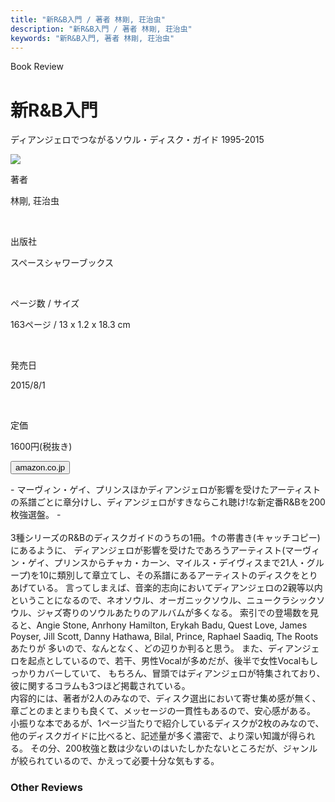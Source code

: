 ```yaml
---
title: "新R&B入門 / 著者 林剛, 荘治虫"
description: "新R&B入門 / 著者 林剛, 荘治虫"
keywords: "新R&B入門, 著者 林剛, 荘治虫"
---
```




<Row>
  <Column colMd={8} colLg={12} noGutterMdLeft="">
    <p className="largeP">Book Review</p>
    <h1 className="h1-no-bottom-margin">新R&B入門</h1>
    <p className="largeP">ディアンジェロでつながるソウル・ディスク・ガイド 1995-2015</p>
  </Column>
</Row>

<Row>
<Column colMd={3} colLg={4} noGutterMdLeft="">

  <img src="../../images/books/newrandbprimer.jpg" />

</Column>
<Column colMd={5} colLg={8} noGutterMdLeft="">
  <div>
    <p>著者</p>
    <p className="largeP">
      林剛, 荘治虫
    </p>
    <br/>
    <p>出版社</p>
    <p className="largeP">
      スペースシャワーブックス
    </p>
    <br/>
    <p>ページ数 / サイズ</p>
    <p className="largeP">
      163ページ / 13 x 1.2 x 18.3 cm 
    </p>
    <br/>
    <p>発売日</p>
    <p className="largeP">
      2015/8/1
    </p>
    <br/>
    <p>定価</p>
    <p className="largeP">
      1600円(税抜き)
    </p>
    <div>
    <Button href="https://amzn.to/3GSWvEY" renderIcon={ArrowUpRight} size='sm' kind='primary'>
      amazon.co.jp
    </Button>
    </div>
  </div>
</Column>
</Row>

<Row>
  <Column colMd={8} colLg={12} noGutterMdLeft="">
    <p>
      - マーヴィン・ゲイ、プリンスほかディアンジェロが影響を受けたアーティストの系譜ごとに章分けし、ディアンジェロがすきならこれ聴け!な新定番R&Bを200枚強選盤。 -
      <br />
      <br />
      3種シリーズのR&Bのディスクガイドのうちの1冊。↑の帯書き(キャッチコピー)にあるように、
      ディアンジェロが影響を受けたであろうアーティスト(マーヴィン・ゲイ、プリンスからチャカ・カーン、マイルス・デイヴィスまで21人・グループ)を10に類別して章立てし、その系譜にあるアーティストのディスクをとりあげている。
      言ってしまえば、音楽的志向においてディアンジェロの2親等以内ということになるので、ネオソウル、オーガニックソウル、ニュークラシックソウル、ジャズ寄りのソウルあたりのアルバムが多くなる。
      索引での登場数を見ると、Angie Stone, Anrhony Hamilton, Erykah Badu, Quest Love, James Poyser, Jill Scott, Danny Hathawa, Bilal, Prince, Raphael Saadiq, The Rootsあたりが
      多いので、なんとなく、どの辺りか判ると思う。
      また、ディアンジェロを起点としているので、若干、男性Vocalが多めだが、後半で女性Vocalもしっかりカバーしていて、
      もちろん、冒頭ではディアンジェロが特集されており、彼に関するコラムも3つほど掲載されている。
      <br />
      内容的には、著者が2人のみなので、ディスク選出において寄せ集め感が無く、章ごとのまとまりも良くて、メッセージの一貫性もあるので、安心感がある。
      小振りな本であるが、1ページ当たりで紹介しているディスクが2枚のみなので、他のディスクガイドに比べると、記述量が多く濃密で、より深い知識が得られる。
      その分、200枚強と数は少ないのはいたしかたないところだが、ジャンルが絞られているので、かえって必要十分な気もする。
      <br />
      </p>
  </Column>
</Row>

<h3>Other Reviews</h3>

<Row>
  <Column colMd={3} colLg={3} noGutterMdLeft>
    <Review1 />
  </Column>
</Row>
